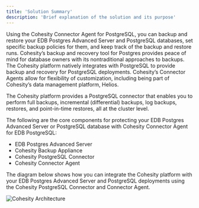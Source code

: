 ```yaml
---
title: 'Solution Summary'
description: 'Brief explanation of the solution and its purpose'
---
```

Using the Cohesity Connector Agent for PostgreSQL, you can backup and restore your EDB Postgres Advanced Server and PostgreSQL databases, set specific backup policies for them, and keep track of the backup and restore runs. Cohesity’s backup and recovery tool for Postgres provides peace of mind for database owners with its nontraditional approaches to backups.  The Cohesity platform natively integrates with PostgreSQL to provide backup and recovery for PostgreSQL deployments. Cohesity’s Connector Agents allow for flexibility of customization, including being part of Cohesity’s data management platform, Helios.

The Cohesity platform provides a PostgreSQL connector that enables you to perform full backups, incremental (differential) backups, log backups, restores, and point-in-time restores, all at the cluster level.

The following are the core components for protecting your EDB Postgres Advanced Server or PostgreSQL database with Cohesity Connector Agent for EDB PostgreSQL:

- EDB Postgres Advanced Server
- Cohesity Backup Appliance
- Cohesity PostgreSQL Connector
- Cohesity Connector Agent


The diagram below shows how you can integrate the Cohesity platform with your EDB Postgres Advanced Server and PostgreSQL deployments using the Cohesity PostgreSQL Connector and Connector Agent.

  ![Cohesity Architecture](Images/DatabaseConnectorforPostgreSQL.png)